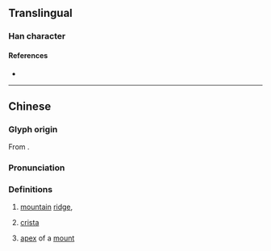 {{character info}}
==Translingual==

===Han character===
{{Han char|rn=46|rad=山|as=10|sn=13|four=|canj=UFCB|ids=⿰山脊}}

====References====
* {{Han ref|kx=0317.510|dkj=08372|dj=0618.180|hdz=10792.010|uh=5D74|ud=23924}}

----

==Chinese==
{{zh-forms}}
{{zh-wp}}

===Glyph origin===
From {{zh-l|山脊}}.

===Pronunciation===
{{zh-pron
|m=jí
|m-s=
|c=zek3
|c-t=
|g=
|h=pfs=
|j=
|md=
|mn=
|mn-t=
|w=
|x=
|mc=y
|oc=y
|cat=n
}}

===Definitions===
{{zh-hanzi}}

# {{lb|zh|literary}} [[mountain]] [[ridge]], {{zh-short|山脊|nocap=y}}
# {{lb|zh|biology}} [[crista]]
# {{lb|zh|palmistry}} [[apex]] of a [[mount]]